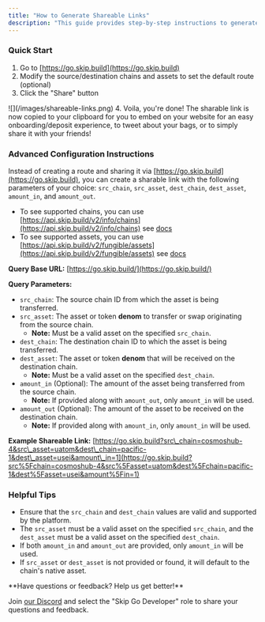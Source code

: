 ```yaml
---
title: "How to Generate Shareable Links"
description: "This guide provides step-by-step instructions to generate go.skip.build shareable links."
---
```


### Quick Start

1. Go to [https://go.skip.build](https://go.skip.build)
2. Modify the source/destination chains and assets to set the default route (optional)
3. Click the "Share" button  
<Frame>![](/images/shareable-links.png)</Frame>
4. Voila, you're done! The sharable link is now copied to your clipboard for you to embed on your website for an easy onboarding/deposit experience, to tweet about your bags, or to simply share it with your friends!

### Advanced Configuration Instructions

Instead of creating a route and sharing it via [https://go.skip.build](https://go.skip.build), you can create a sharable link with the following parameters of your choice: `src_chain`, `src_asset`, `dest_chain`, `dest_asset`, `amount_in`, and `amount_out`.

* To see supported chains, you can use [https://api.skip.build/v2/info/chains](https://api.skip.build/v2/info/chains) see [docs](/api-reference/prod/info/get-v2infochains)
* To see supported assets, you can use [https://api.skip.build/v2/fungible/assets](https://api.skip.build/v2/fungible/assets) see [docs](api-reference/prod/fungible/get-v2fungibleassets)

**Query Base URL:** [https://go.skip.build/](https://go.skip.build/)

**Query Parameters:**

* `src_chain`: The source chain ID from which the asset is being transferred.
* `src_asset`: The asset or token **denom** to transfer or swap originating from the source chain.  
   * **Note:** Must be a valid asset on the specified `src_chain`.
* `dest_chain`: The destination chain ID to which the asset is being transferred.
* `dest_asset`: The asset or token **denom** that will be received on the destination chain.  
   * **Note:** Must be a valid asset on the specified `dest_chain`.
* `amount_in` (Optional): The amount of the asset being transferred from the source chain.  
   * **Note:** If provided along with `amount_out`, only `amount_in` will be used.
* `amount_out` (Optional): The amount of the asset to be received on the destination chain.  
   * **Note:** If provided along with `amount_in`, only `amount_in` will be used.

**Example Shareable Link:** [https://go.skip.build?src\_chain=cosmoshub-4&src\_asset=uatom&dest\_chain=pacific-1&dest\_asset=usei&amount\_in=1](https://go.skip.build?src%5Fchain=cosmoshub-4&src%5Fasset=uatom&dest%5Fchain=pacific-1&dest%5Fasset=usei&amount%5Fin=1)

### Helpful Tips

* Ensure that the `src_chain` and `dest_chain` values are valid and supported by the platform.
* The `src_asset` must be a valid asset on the specified `src_chain`, and the `dest_asset` must be a valid asset on the specified `dest_chain`.
* If both `amount_in` and `amount_out` are provided, only `amount_in` will be used.
* If `src_asset` or `dest_asset` is not provided or found, it will default to the chain's native asset.

<Info>
 **Have questions or feedback? Help us get better!**
 
 Join [our Discord](https://skip.build/discord) and select the "Skip Go Developer" role to share your questions and feedback.
</Info>
